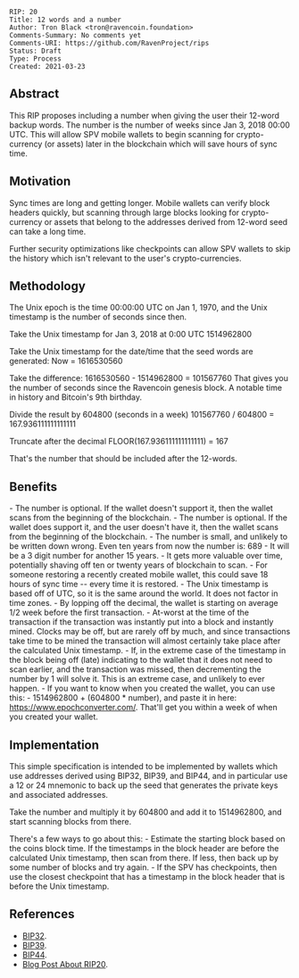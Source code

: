 <pre>
RIP: 20
Title: 12 words and a number
Author: Tron Black <tron@ravencoin.foundation>
Comments-Summary: No comments yet
Comments-URI: https://github.com/RavenProject/rips
Status: Draft
Type: Process
Created: 2021-03-23
</pre>

==Abstract==

This RIP proposes including a number when giving the user their 12-word backup words. The number is the number of weeks since Jan 3, 2018 00:00 UTC.  This will allow SPV mobile wallets to begin scanning for crypto-currency (or assets) later in the blockchain which will save hours of sync time.

==Motivation==

Sync times are long and getting longer.  Mobile wallets can verify block headers quickly, but scanning through large blocks looking for crypto-currency or assets that belong to the addresses derived from 12-word seed can take a long time.

Further security optimizations like checkpoints can allow SPV wallets to skip the history which isn't relevant to the user's crypto-currencies.

==Methodology==
The Unix epoch is the time 00:00:00 UTC on Jan 1, 1970, and the Unix timestamp is the number of seconds since then.

Take the Unix timestamp for Jan 3, 2018 at 0:00 UTC
1514962800

Take the Unix timestamp for the date/time that the seed words are generated:
Now = 1616530560

Take the difference:
1616530560 - 1514962800 = 101567760
That gives you the number of seconds since the Ravencoin genesis block.  A notable time in history and Bitcoin's 9th birthday.

Divide the result by 604800 (seconds in a week)
101567760 / 604800 = 167.936111111111111

Truncate after the decimal
FLOOR(167.936111111111111) = 167

That's the number that should be included after the 12-words.

==Benefits==
- The number is optional.  If the wallet doesn't support it, then the wallet scans from the beginning of the blockchain.
- The number is optional.  If the wallet does support it, and the user doesn't have it, then the wallet scans from the beginning of the blockchain.
- The number is small, and unlikely to be written down wrong.  Even ten years from now the number is: 689
- It will be a 3 digit number for another 15 years.
- It gets more valuable over time, potentially shaving off ten or twenty years of blockchain to scan. 
- For someone restoring a recently created mobile wallet, this could save 18 hours of sync time -- every time it is restored.
- The Unix timestamp is based off of UTC, so it is the same around the world.  It does not factor in time zones.
- By lopping off the decimal, the wallet is starting on average 1/2 week before the first transaction.  
- At-worst at the time of the transaction if the transaction was instantly put into a block and instantly mined.  Clocks may be off, but are rarely off by much, and since transactions take time to be mined the transaction will almost certainly take place after the calculated Unix timestamp.
- If, in the extreme case of the timestamp in the block being off (late) indicating to the wallet that it does not need to scan earlier, and the transaction was missed, then decrementing the number by 1 will solve it.  This is an extreme case, and unlikely to ever happen.
- If you want to know when you created the wallet, you can use this:
- 1514962800 + (604800 * number),  and paste it in here: https://www.epochconverter.com/. That'll get you within a week of when you created your wallet.


==Implementation==

This simple specification is intended to be implemented by wallets which use addresses derived using BIP32, BIP39, and BIP44, and in particular use a 12 or 24 mnemonic to back up the seed that generates the private keys and associated addresses.

Take the number and multiply it by 604800 and add it to 1514962800, and start scanning blocks from there.

There's a few ways to go about this:
- Estimate the starting block based on the coins block time.  If the timestamps in the block header are before the calculated Unix timestamp, then scan from there.  If less, then back up by some number of blocks and try again.
- If the SPV has checkpoints, then use the closest checkpoint that has a timestamp in the block header that is before the Unix timestamp.

==References==
* [https://github.com/bitcoin/bips/blob/master/bip-0032.mediawiki BIP32].
* [https://github.com/bitcoin/bips/blob/master/bip-0039.mediawiki BIP39].
* [https://github.com/bitcoin/bips/blob/master/bip-0044.mediawiki BIP44].
* [https://blog.ravencoin.email/post/12-words-and-a-number Blog Post About RIP20].

